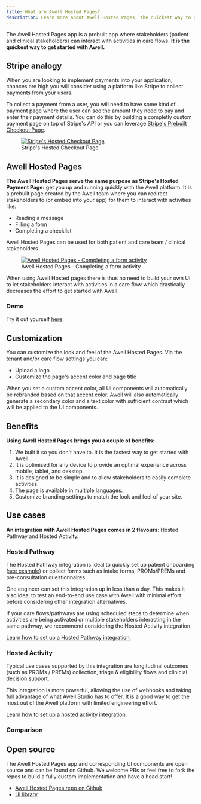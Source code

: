 ```yaml
---
title: What are Awell Hosted Pages?
description: Learn more about Awell Hosted Pages, the quickest way to get started with Awell
---
```


The Awell Hosted Pages app is a prebuilt app where stakeholders (patient and clinical stakeholders) can interact with activities in care flows. **It is the quickest way to get started with Awell.**

## Stripe analogy

When you are looking to implement payments into your application, chances are high you will consider using a platform like Stripe to collect payments from your users.

To collect a payment from a user, you will need to have some kind of payment page where the user can see the amount they need to pay and enter their payment details. You can do this by building a completly custom payment page on top of Stripe's API or you can leverage [Stripe's Prebuilt Checkout Page](https://stripe.com/en-gb-be/payments/checkout).

<figure className="w-full flex flex-col justify-center text-center">
  <a
    href="https://b.stripecdn.com/docs-statics-srv/assets/bd5ffc39f955d37bb53ef7d854ae4474.png"
    target="_blank"
    className="custom-link"
  >
    <img
      src="https://b.stripecdn.com/docs-statics-srv/assets/bd5ffc39f955d37bb53ef7d854ae4474.png"
      alt="Stripe's Hosted Checkout Page"
      className="w-full sm:w-10/12 mx-auto p-4 bg-white rounded-lg"
    />
  </a>
  <figcaption className="dark:text-slate-400 pt-1">
    Stripe's Hosted Checkout Page
  </figcaption>
</figure>

## Awell Hosted Pages

**The Awell Hosted Pages serve the same purpose as Stripe's Hosted Payment Page:** get you up and running quickly with the Awell platform. It is a prebuilt page created by the Awell team where you can redirect stakeholders to (or embed into your app) for them to interact with activities like:

- Reading a message
- Filling a form
- Completing a checklist

Awell Hosted Pages can be used for both patient and care team / clinical stakeholders.

<figure className="w-full flex flex-col justify-center text-center">
  <a
    href="https://res.cloudinary.com/da7x4rzl4/image/upload/v1673456657/Developer%20portal/awell-hosted-pages.png"
    target="_blank"
    className="custom-link"
  >
    <img
      src="https://res.cloudinary.com/da7x4rzl4/image/upload/v1673456657/Developer%20portal/awell-hosted-pages.png"
      alt="Awell Hosted Pages - Completing a form activity"
      className="w-full sm:w-11/12 mx-auto bg-white rounded-lg"
    />
  </a>
  <figcaption className="dark:text-slate-400 pt-1">
    Awell Hosted Pages - Completing a form activity
  </figcaption>
</figure>

When using Awell Hosted pages there is thus no need to build your own UI to let stakeholders interact with activities in a care flow which drastically decreases the effort to get started with Awell.

### Demo

Try it out yourself [here](https://orchestration-stories.vercel.app/stories/hosted-pathway).

## Customization

You can customize the look and feel of the Awell Hosted Pages. Via the tenant and/or care flow settings you can:

- Upload a logo
- Customize the page's accent color and page title

<Alert type="info" title="Setting a new accent color">
  <p>
    When you set a custom accent color, all UI components will automatically be
    rebranded based on that accent color. Awell will also automatically generate
    a secondary color and a text color with sufficient contrast which will be
    applied to the UI components.
  </p>
</Alert>

## Benefits

**Using Awell Hosted Pages brings you a couple of benefits:**

1. We built it so you don't have to. It is the fastest way to get started with Awell.
2. It is optimised for any device to provide an optimal experience across mobile, tablet, and dekstop.
3. It is designed to be simple and to allow stakeholders to easily complete activities.
4. The page is available in multiple languages.
5. Customize branding settings to match the look and feel of your site.

## Use cases

**An integration with Awell Hosted Pages comes in 2 flavours**: Hosted Pathway and Hosted Activity.

### Hosted Pathway

The Hosted Pathway integration is ideal to quickly set up patient onboarding ([see example](https://orchestration-stories.vercel.app/stories/hosted-pathway)) or collect forms such as intake forms, PROMs/PREMs and pre-consultation questionnaires.

One engineer can set this integration up in less than a day. This makes it also ideal to test an end-to-end use case with Awell with minimal effort before considering other integration alternatives.

If your care flows/pathways are using scheduled steps to determine when activities are being activated or multiple stakeholders interacting in the same pathway, we recommend considering the Hosted Activity integration.

[Learn how to set up a Hosted Pathway integration.](/awell-orchestration/docs/activities/awell-hosted-pages/hosted-pathway-guide)

### Hosted Activity

Typical use cases supported by this integration are longitudinal outcomes (such as PROMs / PREMs) collection, triage & eligibility flows and clinicial decision support.

This integration is more powerful, allowing the use of webhooks and taking full advantage of what Awell Studio has to offer. It is a good way to get the most out of the Awell platform with limited engineering effort.

[Learn how to set up a hosted activity integration.](/awell-orchestration/docs/activities/awell-hosted-pages/hosted-activity-guide)

### Comparison

<div className="mt-8 mb-12">
  <UseCasesComparisonTable />
</div>

## Open source

The Awell Hosted Pages app and corresponding UI components are open source and can be found on Github. We welcome PRs or feel free to fork the repos to build a fully custom implementation and have a head start!

- [Awell Hosted Pages repo on Github](https://github.com/awell-health/hosted-pages)
- [UI library](https://developers.awellhealth.com/awell-orchestration/developer-tools/sdks/ui-library)
